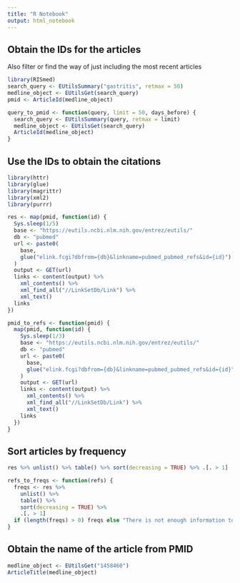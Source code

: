 ```yaml
---
title: "R Notebook"
output: html_notebook
---
```


## Obtain the IDs for the articles

Also filter or find the way of just including the most recent articles

```r
library(RISmed)
search_query <- EUtilsSummary("gastritis", retmax = 50)
medline_object <- EUtilsGet(search_query)
pmid <- ArticleId(medline_object)
```

```r
query_to_pmid <- function(query, limit = 50, days_before) {
  search_query <- EUtilsSummary(query, retmax = limit)
  medline_object <- EUtilsGet(search_query)
  ArticleId(medline_object)
}
```


## Use the IDs to obtain the citations

```r
library(httr)
library(glue)
library(magrittr)
library(xml2)
library(purrr)

res <- map(pmid, function(id) {
  Sys.sleep(1/5)
  base <- "https://eutils.ncbi.nlm.nih.gov/entrez/eutils/"
  db <- "pubmed"
  url <- paste0(
    base,
    glue("elink.fcgi?dbfrom={db}&linkname=pubmed_pubmed_refs&id={id}")
  )
  output <- GET(url)
  links <- content(output) %>% 
    xml_contents() %>% 
    xml_find_all("//LinkSetDb/Link") %>% 
    xml_text()
  links
})
```

```r
pmid_to_refs <- function(pmid) {
  map(pmid, function(id) {
    Sys.sleep(1/3)
    base <- "https://eutils.ncbi.nlm.nih.gov/entrez/eutils/"
    db <- "pubmed"
    url <- paste0(
      base,
      glue("elink.fcgi?dbfrom={db}&linkname=pubmed_pubmed_refs&id={id}")
    )
    output <- GET(url)
    links <- content(output) %>% 
      xml_contents() %>% 
      xml_find_all("//LinkSetDb/Link") %>% 
      xml_text()
    links
  })
}
```

## Sort articles by frequency

```r
res %>% unlist() %>% table() %>% sort(decreasing = TRUE) %>% .[. > 1]
```

```r
refs_to_freqs <- function(refs) {
  freqs <- res %>% 
    unlist() %>% 
    table() %>% 
    sort(decreasing = TRUE) %>% 
    .[. > 1]
  if (length(freqs) > 0) freqs else "There is not enough information to suggest any specific articles"
}
```

## Obtain the name of the article from PMID

```r
medline_object <- EUtilsGet("1458460")
ArticleTitle(medline_object)
```


